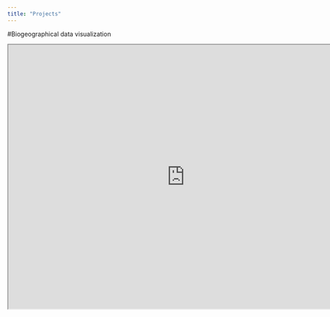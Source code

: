 ```yaml
---
title: "Projects"
---
```


#Biogeographical data visualization

<center><iframe src="https://public.tableau.com/views/Biogeography_dashboard1/Dashboard1?:showVizHome=no&:embed=true&:toolbar=no" width="800" height="600"><param name="filter" value=":original_view=yes"/></iframe></center>